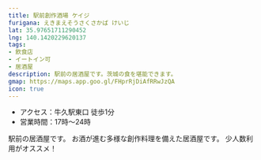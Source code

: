 ```yaml
---
title: 駅前創作酒場 ケイジ
furigana: えきまえそうさくさかば けいじ
lat: 35.97651711290452
lng: 140.1420229620137
tags:
- 飲食店
- イートイン可
- 居酒屋
description: 駅前の居酒屋です。茨城の食を堪能できます。
gmap: https://maps.app.goo.gl/FHprRjDiAfRRwJzQA
icon: true
---
```


- アクセス：牛久駅東口 徒歩1分
- 営業時間：17時～24時

駅前の居酒屋です。
お酒が進む多様な創作料理を備えた居酒屋です。
少人数利用がオススメ！

<LinkedImage
  basename="kiran_ll/keiji-beer"
/>

<LinkedImage
  basename="kiran_ll/keiji-menu"
/>

<LinkedImage
  basename="kiran_ll/keiji-menu2"
/>
